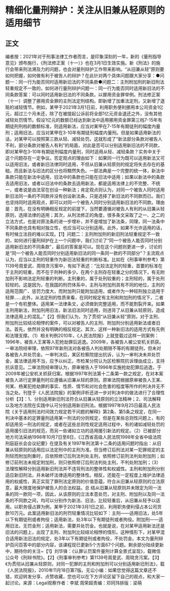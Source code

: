 # 精细化量刑辩护：关注从旧兼从轻原则的适用细节
## 正文
编者按：2021年对于刑事法律工作者而言，是印象深刻的一年，新的《量刑指导意见》颁布施行，《刑法修正案（十一）》也在3月1日生效实施。新《刑法》的施行会带来刑法溯及力的问题，也会对量刑辩护工作带来影响。“从旧兼从轻”原则要如何把握，如何做有利于被告人的辩护？在此针对两个具体问题跟大家分享：●问题一：同一行为能否同时适用新旧法的不同条款●问题二：主刑附加刑的新旧刑法轻重规定不一致的，如何进行量刑辩护问题一：同一行为能否同时适用新旧法的不同条款答案：可以同时适用新旧法的不同条款。以挪用资金罪举例。刑法修正案（十一）调整了挪用资金罪的主刑法定刑结构。即新增了加重法定刑，又新增了退赃的减轻情节。例如，某甲于2021年3月1日前，利用职务便利挪用本公司资金1亿元，超过三个月未还，除了在被提起公诉前将全部1亿元资金退还之外，没有其他减轻处罚情节。假设1亿元的数额已经达到新法中适用挪用资金罪第三档7-15年有期徒刑刑档的数额标准，则适用新法，应当对某甲在7-15年有期徒刑的幅度内量刑；适用旧法，应当对某甲在3-10年有期徒刑幅度内量刑。但是如果适用新法的话，对某甲可以按照第三款从轻、减轻处罚。这就形成了“新法部分条款对被告人不利，部分条款对被告人有利”的局面，对此是否可以分别适用新旧法的不同款，即对某甲在3-10年有期徒刑幅度内量刑，同时适用从轻、减轻条款？实务中关于这个问题存在一定争议。否定观点的理由如下：如果同一行为既可以适用新法又可以适用旧法，或者新旧法律同时适用，不但从旧兼从轻原则的规定将失去存在的基础，而且新法与旧法的区分也将黯然失色。一部法典是一个完整的统一体，新法中条款只能在新法中适用，旧法中的条款也只能在旧法中适用；如果以新法中的条款去适用旧法，或者以旧法中的条款去适用新法，都是适用法律上的不完整、不统一，或者说是由法官在创设一种新法；肯定观点则认为，对同一个被告人同时适用新旧法同一条的不同款并没有创设新法条，只是选择了新旧法的不同款而已。我们也坚持同时适用观点，即可以对同一个被告人同时分别适用新旧法的不同款。理由是：首先，在没有明确相反规定的前提下，当然要遵循对被告人有利的从旧兼从轻原则，选择法律的适用；其次，从刑法修正的角度，很多条文采取了之一、之二的立法方式，也是对原法条的进一步增补，并不是增加了新法条，同理，同一法条中不同条款也具有相对独立性，也应当可以分别适用。此外，如果不允许适用的话，有时候立法目的难以实现。【1】问题二：主刑附加刑的新旧刑法轻重规定不一致的，如何进行量刑辩护在上一个问题中，我们讨论了“同一个被告人能否同时分别适用新旧法的不同条款”，最后的答案是可以。现在这个问题则更进一步，讨论的是“同一个被告人能否同时分别适用新旧法的同一条同一款的不同部分”？主流观点认为，应当以主刑的轻重作为新旧法轻重的判断标准。比如在《刑事审判参考》第1139号周爱武、周晓贪污案中，有如下表述：“比较法定刑的轻重，首要的标准在于主刑的轻重，而不在于刑种的多少。在两个主刑存在轻重之分的情况下，有无附加刑不影响法定刑轻重的判断。主刑重的，属于处刑较重的；主刑轻的，属于处刑较轻的。这是因为，在我国的刑罚体系中，主刑与附加刑具有不同的地位，主刑的适用范围广、惩罚力度大，而附加刑只能附加适用，或者作为一种轻刑独立适用于轻罪……此外，从法定刑的性质来看，在同时规定有主刑和附加刑的情况下，二者是一个有机整体。适用某一法律条文，必须做到完整适用，而不能割裂开来。如果主刑用新法，附加刑用旧法，新法旧法同时适用，则违背了从旧兼从轻原则，造成法律适用上的混乱。”【2】但我们认为，为了贯彻“从旧兼从轻”原则，对于主刑、附加刑比较结论相悖的案件，可以对被告人的主刑、附加刑分别适用新法或者旧法。首先，依然并没有明确的相反规定。其次，这样一种新旧法的适用方式有先例和法理支撑。（1）相关判例2010年，《人民法院报》上就登载过这样一则案例：1996年，被告人王某等人犯抢劫罪后逃逸。2009年，各被告人被公安机关抓获。一审法院经审理，依照97年新刑法对各被告人判处期限不等的有期徒刑，但未对各被告人并处罚金。一审判决后，某区检察院提出抗诉，认为一审判决未并处罚金，属法律适用不当，应予以纠正。市检某分院认为区检察院抗诉理由成立，支持抗诉意见。二审法院经审理认为，原审被告人于1996年实施抢劫犯罪后逃逸，于2009年被公安机关抓获归案。根据1997年刑法第十二条第一款之规定，在对本案被告人进行定罪量刑时应遵循从旧兼从轻的原则。原审法院根据原审被告人王某、何某、杨某犯抢劫罪的事实、性质、情节和对社会危害的程度等所作的判决并无不当之处。刊登于《人民法院报》的案例评析还进一步对判决中的做法进行了合理性分析【3】：1、分别适用新旧刑法符合从旧兼从轻原则的立法精神；2、司法解释以及地方法院在实践中认可分别适用新旧刑法。根据1997年9月25日最高人民法院《关于适用刑法时间效力规定若干问题的解释》第2条、第5条之规定，在同一判决中基本的定罪量刑适用某一刑法的分则规定，但是在某些总则性问题上，有的却适用另一刑法的规定，或者在这些总则性规定适用过程中，有的诸如减轻处罚的适用援引旧法的规范，而另一些诸如立功的适用援引新法的规定。（2）已被部分地方司法采纳1998年10月7日至8日，《江西省高级人民法院1998年全省中级法院刑庭庭长会会议纪要》在提及有关1997年刑法第十二条的适用问题时指出：从旧兼从轻原则的适用应以法定刑中的主刑为准。但当修订后刑法对某一犯罪规定的主刑轻而附加刑重时，应依照修订后刑法判处主刑，依照修订前刑法判处附加刑；如修订前刑法未规定附加刑，则只依照修订后刑法判处主刑，不判处附加刑；（3）法理性解释分别适用新旧刑法并不违背刑法的整体性和权威性。主刑和附加刑分别适应新旧刑法，并未破坏法律适用的整体性。相反，还能在一定程度上维护法律适用的权威性，真正实现了罪刑法定原则的价值意蕴，符合从旧兼从轻原则的立法原意，最大限度地保护被告人的合法权益。总 结从旧兼从轻原则并未限定为同一法条的同一款同一项，因此，从该原则的立法本意处罚，对主刑、附加刑以及同一法条的不同款之间，均可以分别作为新法、旧法，比较轻重后，从旧兼从轻予以适用。以职务侵占罪为例，某甲于2021年3月1日之前，利用职务便利侵占本公司货款10万元。此案适用新旧法的刑罚轻重情况比较如下：主刑——适用旧法，处5年以下有期徒刑或者拘役；适用新法，处3年以下有期徒刑或者拘役。附加刑——适用旧法，无罚金刑；适用新法，需要并处罚金。也就是说，在对某甲适用新法还是旧法的问题上，出现了主刑、附加刑比较结论相悖的情形。这种情形下，对某甲混合适用新法旧法的规定，处3年以下有期徒刑或者拘役，不处罚金。本文为量刑辩护百问百答中的部分内容，该课程现已更新5个方面67个问题。剩余部分陆续更新中，期待你的关注~【1】刘华锋：《认罪认罚案件量刑计算全景式呈现》，载微信公众号《刑辩书院》。【2】《刑事审判参考》第1139号周爱武、周晓贪污案。【3】《为贯彻从旧兼从轻原则，对同一犯罪的主刑和附加刑可以分别适用新旧刑法》，载《人民法院报》，2010年11月18日第7版。无讼小编：如果您觉得这篇文章还不错，欢迎转发分享、点赞收藏，您也可以在下方评论区留下自己的观点，和大家一起讨论。来源：Legal观察作者：李斌 周荣超责编：邓珂玮排版：梁萌